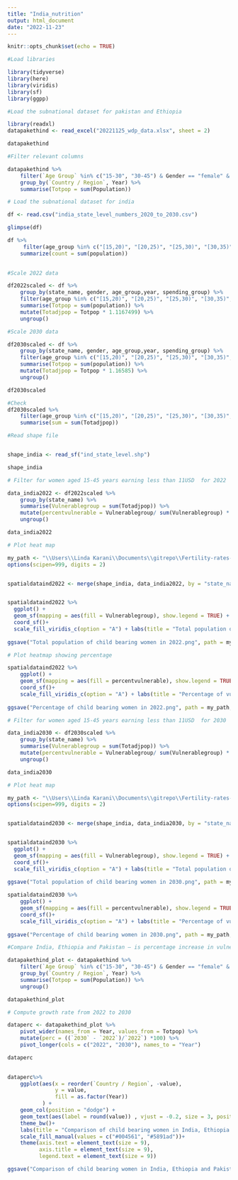 ```yaml
---
title: "India_nutrition"
output: html_document
date: "2022-11-23"
---
```


```r
knitr::opts_chunk$set(echo = TRUE)
```

```r
#Load libraries

library(tidyverse)
library(here)
library(viridis)
library(sf)
library(ggpp)
```


```r
#Load the subnational dataset for pakistan and Ethiopia

library(readxl)
datapakethind <- read_excel("20221125_wdp_data.xlsx", sheet = 2)

datapakethind
```
```r
#Filter relevant columns

datapakethind %>% 
    filter(`Age Group` %in% c("15-30", "30-45") & Gender == "female" & Year %in% c(2022, 2030) & `Daily Spending Bracket` %in% c("$0-2", "$2-5", "$5-8", "$8-12")) %>% 
    group_by(`Country / Region`, Year) %>% 
    summarise(Totpop = sum(Population))
```


```r

# Load the subnational dataset for india

df <- read.csv("india_state_level_numbers_2020_to_2030.csv")

glimpse(df)
```

```r
df %>% 
     filter(age_group %in% c("[15,20)", "[20,25)", "[25,30)", "[30,35)", "	[35,40)", "[40,45)") & gender == 2 & year == 2030 & spending_group == "[0,11)")  %>% 
    summarize(count = sum(population))
    
```
```r
#Scale 2022 data 

df2022scaled <- df %>% 
    group_by(state_name, gender, age_group,year, spending_group) %>% 
    filter(age_group %in% c("[15,20)", "[20,25)", "[25,30)", "[30,35)", "	[35,40)", "[40,45)") & gender == 2 & year == 2022 & spending_group == "[0,11)")  %>% 
    summarise(Totpop = sum(population)) %>% 
    mutate(Totadjpop = Totpop * 1.1167499) %>% 
    ungroup()

```
```r
#Scale 2030 data

df2030scaled <- df %>% 
    group_by(state_name, gender, age_group,year, spending_group) %>% 
    filter(age_group %in% c("[15,20)", "[20,25)", "[25,30)", "[30,35)", "	[35,40)", "[40,45)") & gender == 2 & year == 2030 & spending_group == "[0,11)")  %>% 
    summarise(Totpop = sum(population)) %>% 
    mutate(Totadjpop = Totpop * 1.16585) %>% 
    ungroup()

df2030scaled
```


```r

#Check
df2030scaled %>% 
    filter(age_group %in% c("[15,20)", "[20,25)", "[25,30)", "[30,35)", "	[35,40)", "[40,45)") & gender == 2 & year == 2030 & spending_group == "[0,11)")  %>% 
    summarise(sum = sum(Totadjpop))
```


```r
#Read shape file


shape_india <- read_sf("ind_state_level.shp")

shape_india

```


```r
# Filter for women aged 15-45 years earning less than 11USD  for 2022

data_india2022 <- df2022scaled %>% 
    group_by(state_name) %>% 
    summarise(Vulnerablegroup = sum(Totadjpop)) %>% 
    mutate(percentvulnerable = Vulnerablegroup/ sum(Vulnerablegroup) * 100) %>% 
    ungroup()

data_india2022

```
```r
# Plot heat map

my_path <- "\\Users\\Linda Karani\\Documents\\gitrepo\\Fertility-rates-India"
options(scipen=999, digits = 2)


spatialdataind2022 <- merge(shape_india, data_india2022, by = "state_name")


spatialdataind2022 %>%
  ggplot() + 
  geom_sf(mapping = aes(fill = Vulnerablegroup), show.legend = TRUE) +
  coord_sf()+
  scale_fill_viridis_c(option = "A") + labs(title = "Total population of vulnerable child bearing women in 2022")
  
ggsave("Total population of child bearing women in 2022.png", path = my_path, width = 6, height = 4.5)
```
```r
# Plot heatmap showing percentage

spatialdataind2022 %>%
    ggplot() + 
    geom_sf(mapping = aes(fill = percentvulnerable), show.legend = TRUE) +
    coord_sf()+
    scale_fill_viridis_c(option = "A") + labs(title = "Percentage of vulnerable child bearing women in 2022")
  
ggsave("Percentage of child bearing women in 2022.png", path = my_path, width = 6, height = 4.5)

```




```r
# Filter for women aged 15-45 years earning less than 11USD  for 2030

data_india2030 <- df2030scaled %>% 
    group_by(state_name) %>% 
    summarise(Vulnerablegroup = sum(Totadjpop)) %>% 
    mutate(percentvulnerable = Vulnerablegroup/ sum(Vulnerablegroup) * 100) %>% 
    ungroup()

data_india2030
```

```r
# Plot heat map

my_path <- "\\Users\\Linda Karani\\Documents\\gitrepo\\Fertility-rates-India"
options(scipen=999, digits = 2)


spatialdataind2030 <- merge(shape_india, data_india2030, by = "state_name")


spatialdataind2030 %>%
  ggplot() + 
  geom_sf(mapping = aes(fill = Vulnerablegroup), show.legend = TRUE) +
  coord_sf()+
  scale_fill_viridis_c(option = "A") + labs(title = "Total population of vulnerable child bearing women in 2030")
  
ggsave("Total population of child bearing women in 2030.png", path = my_path, width = 6, height = 4.5)

```





```r
spatialdataind2030 %>%
    ggplot() + 
    geom_sf(mapping = aes(fill = percentvulnerable), show.legend = TRUE) +
    coord_sf()+
    scale_fill_viridis_c(option = "A") + labs(title = "Percentage of vulnerable child bearing women in 2030")
  
ggsave("Percentage of child bearing women in 2030.png", path = my_path, width = 6, height = 4.5)

```
```r
#Compare India, Ethiopia and Pakistan – is percentage increase in vulnerable pregnant/lactacting women from 2022 to 2030 similar? (Or just child-bearing age women if fertility rates are not available for 2030)

datapakethind_plot <- datapakethind %>% 
    filter(`Age Group` %in% c("15-30", "30-45") & Gender == "female" & Year %in% c(2022, 2030) & `Daily Spending Bracket` %in% c("$0-2", "$2-5", "$5-8", "$8-12")) %>% 
    group_by(`Country / Region`, Year) %>% 
    summarise(Totpop = sum(Population)) %>% 
    ungroup()

datapakethind_plot

```
```r
# Compute growth rate from 2022 to 2030

dataperc <- datapakethind_plot %>% 
    pivot_wider(names_from = Year, values_from = Totpop) %>% 
    mutate(perc = ((`2030` - `2022`)/`2022`) *100) %>% 
    pivot_longer(cols = c("2022", "2030"), names_to = "Year")

dataperc
 
```


```r
dataperc%>%
    ggplot(aes(x = reorder(`Country / Region`, -value),
               y = value,
               fill = as.factor(Year))
           ) +
    geom_col(position = "dodge") +
    geom_text(aes(label = round(value)) , vjust = -0.2, size = 3, position = position_dodge(.9) ) +
    theme_bw()+
    labs(title = "Comparison of child bearing women in India, Ethiopia and Pakistan", fill = "Year") + xlab("Country") + ylab("Total population of women aged 15-45")  +
    scale_fill_manual(values = c("#004561", "#5891ad"))+
    theme(axis.text = element_text(size = 9),
          axis.title = element_text(size = 9),
          legend.text = element_text(size = 9))

ggsave("Comparison of child bearing women in India, Ethiopia and Pakistan.png", path = my_path, width = 8, height = 4.5)
    
```

